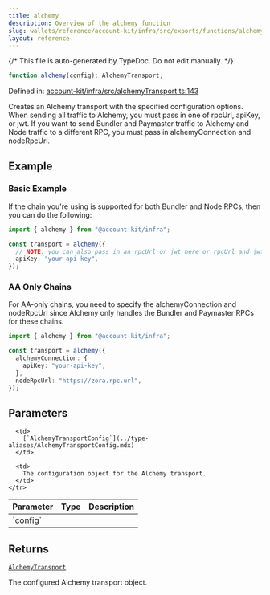 ```yaml
---
title: alchemy
description: Overview of the alchemy function
slug: wallets/reference/account-kit/infra/src/exports/functions/alchemy
layout: reference
---
```


{/* This file is auto-generated by TypeDoc. Do not edit manually. */}

```ts
function alchemy(config): AlchemyTransport;
```

Defined in: [account-kit/infra/src/alchemyTransport.ts:143](https://github.com/alchemyplatform/aa-sdk/blob/9df5be8c23af4e472bcb503c17766b16da0ad87d/account-kit/infra/src/alchemyTransport.ts#L143)

Creates an Alchemy transport with the specified configuration options.
When sending all traffic to Alchemy, you must pass in one of rpcUrl, apiKey, or jwt.
If you want to send Bundler and Paymaster traffic to Alchemy and Node traffic to a different RPC, you must pass in alchemyConnection and nodeRpcUrl.

## Example

### Basic Example

If the chain you're using is supported for both Bundler and Node RPCs, then you can do the following:

```ts
import { alchemy } from "@account-kit/infra";

const transport = alchemy({
  // NOTE: you can also pass in an rpcUrl or jwt here or rpcUrl and jwt
  apiKey: "your-api-key",
});
```

### AA Only Chains

For AA-only chains, you need to specify the alchemyConnection and nodeRpcUrl since Alchemy only
handles the Bundler and Paymaster RPCs for these chains.

```ts
import { alchemy } from "@account-kit/infra";

const transport = alchemy({
  alchemyConnection: {
    apiKey: "your-api-key",
  },
  nodeRpcUrl: "https://zora.rpc.url",
});
```

## Parameters

<table>
  <thead>
    <tr>
      <th align="left">Parameter</th>
      <th align="left">Type</th>
      <th align="left">Description</th>
    </tr>
  </thead>

  <tbody>
    <tr>
      <td>
        `config`
      </td>

      <td>
        [`AlchemyTransportConfig`](../type-aliases/AlchemyTransportConfig.mdx)
      </td>

      <td>
        The configuration object for the Alchemy transport.
      </td>
    </tr>

  </tbody>
</table>

## Returns

[`AlchemyTransport`](../type-aliases/AlchemyTransport.mdx)

The configured Alchemy transport object.
